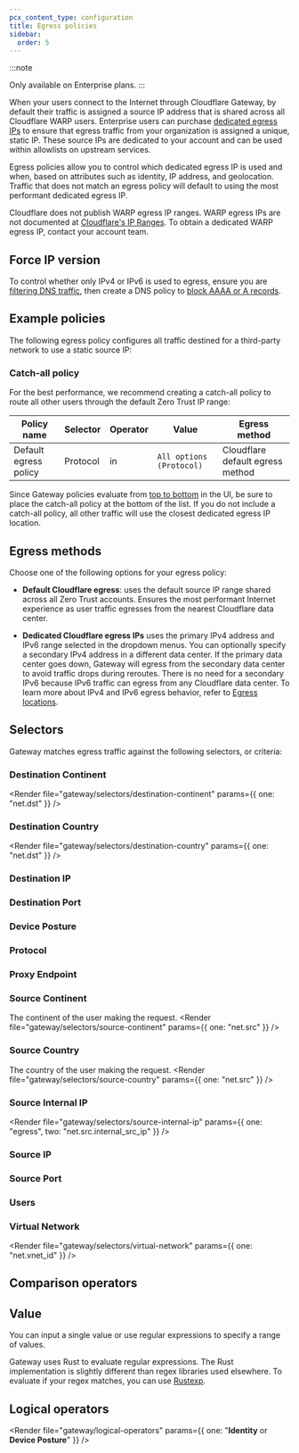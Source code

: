 ```yaml
---
pcx_content_type: configuration
title: Egress policies
sidebar:
  order: 5
---
```



:::note

Only available on Enterprise plans.
:::

When your users connect to the Internet through Cloudflare Gateway, by default their traffic is assigned a source IP address that is shared across all Cloudflare WARP users. Enterprise users can purchase [dedicated egress IPs](/cloudflare-one/policies/gateway/egress-policies/dedicated-egress-ips/) to ensure that egress traffic from your organization is assigned a unique, static IP. These source IPs are dedicated to your account and can be used within allowlists on upstream services.

Egress policies allow you to control which dedicated egress IP is used and when, based on attributes such as identity, IP address, and geolocation. Traffic that does not match an egress policy will default to using the most performant dedicated egress IP.

Cloudflare does not publish WARP egress IP ranges. WARP egress IPs are not documented at [Cloudflare's IP Ranges](https://cloudflare.com/ips). To obtain a dedicated WARP egress IP, contact your account team.

## Force IP version

To control whether only IPv4 or IPv6 is used to egress, ensure you are [filtering DNS traffic](/cloudflare-one/policies/gateway/initial-setup/dns/), then create a DNS policy to [block AAAA or A records](/cloudflare-one/policies/gateway/dns-policies/common-policies/#control-ip-version).

## Example policies

The following egress policy configures all traffic destined for a third-party network to use a static source IP:

<Render file="gateway/policies/egress-destination-ip" />

### Catch-all policy

For the best performance, we recommend creating a catch-all policy to route all other users through the default Zero Trust IP range:

| Policy name           | Selector | Operator | Value                    | Egress method                    |
| --------------------- | -------- | -------- | ------------------------ | -------------------------------- |
| Default egress policy | Protocol | in       | `All options (Protocol)` | Cloudflare default egress method |

Since Gateway policies evaluate from [top to bottom](/cloudflare-one/policies/gateway/order-of-enforcement/#order-of-precedence) in the UI, be sure to place the catch-all policy at the bottom of the list. If you do not include a catch-all policy, all other traffic will use the closest dedicated egress IP location.

## Egress methods

Choose one of the following options for your egress policy:

- **Default Cloudflare egress**: uses the default source IP range shared across all Zero Trust accounts. Ensures the most performant Internet experience as user traffic egresses from the nearest Cloudflare data center.

- **Dedicated Cloudflare egress IPs** uses the primary IPv4 address and IPv6 range selected in the dropdown menus. You can optionally specify a secondary IPv4 address in a different data center. If the primary data center goes down, Gateway will egress from the secondary data center to avoid traffic drops during reroutes. There is no need for a secondary IPv6 because IPv6 traffic can egress from any Cloudflare data center. To learn more about IPv4 and IPv6 egress behavior, refer to [Egress locations](/cloudflare-one/policies/gateway/egress-policies/dedicated-egress-ips/#egress-location).

## Selectors

Gateway matches egress traffic against the following selectors, or criteria:

### Destination Continent

<Render
	file="gateway/selectors/destination-continent"
	params={{ one: "net.dst" }}
/>

### Destination Country

<Render
	file="gateway/selectors/destination-country"
	params={{ one: "net.dst" }}
/>

### Destination IP

<Render file="gateway/selectors/destination-ip" />

### Destination Port

<Render file="gateway/selectors/destination-port" />

### Device Posture

<Render file="gateway/selectors/device-posture" />

### Protocol

<Render file="gateway/selectors/protocol" />

### Proxy Endpoint

<Render file="gateway/selectors/proxy-endpoint" />

### Source Continent

The continent of the user making the request. <Render file="gateway/selectors/source-continent" params={{ one: "net.src" }} />

### Source Country

The country of the user making the request. <Render file="gateway/selectors/source-country" params={{ one: "net.src" }} />

### Source Internal IP

<Render
	file="gateway/selectors/source-internal-ip"
	params={{ one: "egress", two: "net.src.internal_src_ip" }}
/>

### Source IP

<Render file="gateway/selectors/source-ip-net" />

### Source Port

<Render file="gateway/selectors/source-port" />

### Users

<Render file="gateway/selectors/users" />

### Virtual Network

<Render
	file="gateway/selectors/virtual-network"
	params={{ one: "net.vnet_id" }}
/>

## Comparison operators

<Render file="gateway/comparison-operators" />

## Value

You can input a single value or use regular expressions to specify a range of values.

Gateway uses Rust to evaluate regular expressions. The Rust implementation is slightly different than regex libraries used elsewhere. To evaluate if your regex matches, you can use [Rustexp](https://rustexp.lpil.uk/).

## Logical operators

<Render
	file="gateway/logical-operators"
	params={{ one: "**Identity** or **Device Posture**" }}
/>
